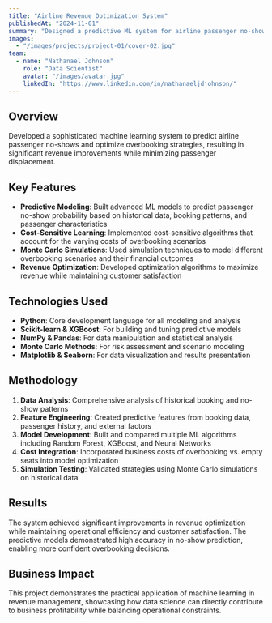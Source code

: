---
title: "Airline Revenue Optimization System"
publishedAt: "2024-11-01"
summary: "Designed a predictive ML system for airline passenger no-shows to maximize overbooking revenue using cost-sensitive learning and Monte Carlo simulations"
images:
  - "/images/projects/project-01/cover-02.jpg"
team:
  - name: "Nathanael Johnson"
    role: "Data Scientist"
    avatar: "/images/avatar.jpg"
    linkedIn: "https://www.linkedin.com/in/nathanaeljdjohnson/"
---

## Overview

Developed a sophisticated machine learning system to predict airline passenger no-shows and optimize overbooking strategies, resulting in significant revenue improvements while minimizing passenger displacement.

## Key Features

- **Predictive Modeling**: Built advanced ML models to predict passenger no-show probability based on historical data, booking patterns, and passenger characteristics
- **Cost-Sensitive Learning**: Implemented cost-sensitive algorithms that account for the varying costs of overbooking scenarios
- **Monte Carlo Simulations**: Used simulation techniques to model different overbooking scenarios and their financial outcomes
- **Revenue Optimization**: Developed optimization algorithms to maximize revenue while maintaining customer satisfaction

## Technologies Used

- **Python**: Core development language for all modeling and analysis
- **Scikit-learn & XGBoost**: For building and tuning predictive models
- **NumPy & Pandas**: For data manipulation and statistical analysis
- **Monte Carlo Methods**: For risk assessment and scenario modeling
- **Matplotlib & Seaborn**: For data visualization and results presentation

## Methodology

1. **Data Analysis**: Comprehensive analysis of historical booking and no-show patterns
2. **Feature Engineering**: Created predictive features from booking data, passenger history, and external factors
3. **Model Development**: Built and compared multiple ML algorithms including Random Forest, XGBoost, and Neural Networks
4. **Cost Integration**: Incorporated business costs of overbooking vs. empty seats into model optimization
5. **Simulation Testing**: Validated strategies using Monte Carlo simulations on historical data

## Results

The system achieved significant improvements in revenue optimization while maintaining operational efficiency and customer satisfaction. The predictive models demonstrated high accuracy in no-show prediction, enabling more confident overbooking decisions.

## Business Impact

This project demonstrates the practical application of machine learning in revenue management, showcasing how data science can directly contribute to business profitability while balancing operational constraints.